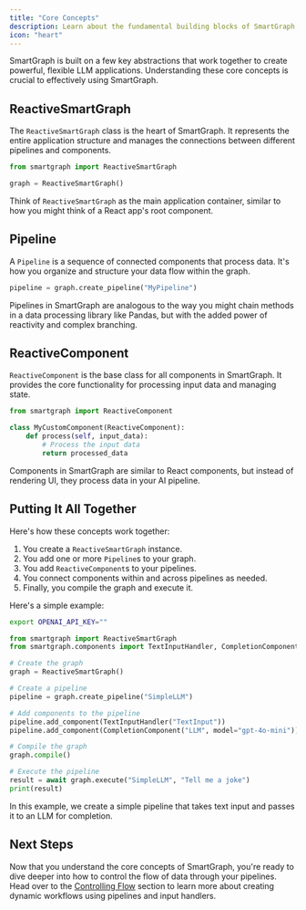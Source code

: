 ```yaml
---
title: "Core Concepts"
description: Learn about the fundamental building blocks of SmartGraph, including ReactiveSmartGraph, Pipeline, and ReactiveComponent.
icon: "heart"
---
```


SmartGraph is built on a few key abstractions that work together to create powerful, flexible LLM applications. Understanding these core concepts is crucial to effectively using SmartGraph.

## ReactiveSmartGraph

The `ReactiveSmartGraph` class is the heart of SmartGraph. It represents the entire application structure and manages the connections between different pipelines and components.

```python
from smartgraph import ReactiveSmartGraph

graph = ReactiveSmartGraph()
```

Think of `ReactiveSmartGraph` as the main application container, similar to how you might think of a React app's root component.

## Pipeline

A `Pipeline` is a sequence of connected components that process data. It's how you organize and structure your data flow within the graph.

```python
pipeline = graph.create_pipeline("MyPipeline")
```

Pipelines in SmartGraph are analogous to the way you might chain methods in a data processing library like Pandas, but with the added power of reactivity and complex branching.

## ReactiveComponent

`ReactiveComponent` is the base class for all components in SmartGraph. It provides the core functionality for processing input data and managing state.

```python
from smartgraph import ReactiveComponent

class MyCustomComponent(ReactiveComponent):
    def process(self, input_data):
        # Process the input data
        return processed_data
```

Components in SmartGraph are similar to React components, but instead of rendering UI, they process data in your AI pipeline.

## Putting It All Together

Here's how these concepts work together:

1. You create a `ReactiveSmartGraph` instance.
2. You add one or more `Pipeline`s to your graph.
3. You add `ReactiveComponent`s to your pipelines.
4. You connect components within and across pipelines as needed.
5. Finally, you compile the graph and execute it.

Here's a simple example:

```bash
export OPENAI_API_KEY=""
```

```python
from smartgraph import ReactiveSmartGraph
from smartgraph.components import TextInputHandler, CompletionComponent

# Create the graph
graph = ReactiveSmartGraph()

# Create a pipeline
pipeline = graph.create_pipeline("SimpleLLM")

# Add components to the pipeline
pipeline.add_component(TextInputHandler("TextInput"))
pipeline.add_component(CompletionComponent("LLM", model="gpt-4o-mini"))

# Compile the graph
graph.compile()

# Execute the pipeline
result = await graph.execute("SimpleLLM", "Tell me a joke")
print(result)
```

In this example, we create a simple pipeline that takes text input and passes it to an LLM for completion.

## Next Steps

Now that you understand the core concepts of SmartGraph, you're ready to dive deeper into how to control the flow of data through your pipelines. Head over to the [Controlling Flow](./pipeline) section to learn more about creating dynamic workflows using pipelines and input handlers.
